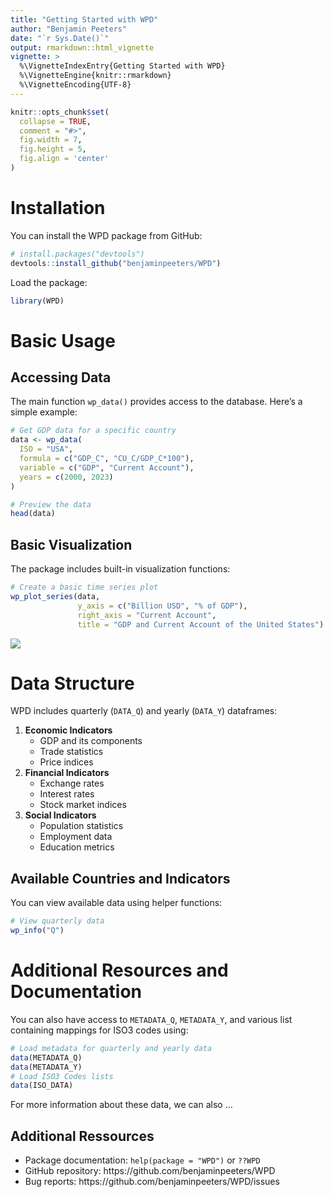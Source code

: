 ```yaml
---
title: "Getting Started with WPD"
author: "Benjamin Peeters"
date: "`r Sys.Date()`"
output: rmarkdown::html_vignette
vignette: >
  %\VignetteIndexEntry{Getting Started with WPD}
  %\VignetteEngine{knitr::rmarkdown}
  %\VignetteEncoding{UTF-8}
---
```


```r
knitr::opts_chunk$set(
  collapse = TRUE,
  comment = "#>",
  fig.width = 7,
  fig.height = 5,
  fig.align = 'center'
)
```

# Installation

You can install the WPD package from GitHub:

```r
# install.packages("devtools")
devtools::install_github("benjaminpeeters/WPD")
```

Load the package:

```r
library(WPD)
```

# Basic Usage

## Accessing Data

The main function `wp_data()` provides access to the database. Here's a simple example:

```r
# Get GDP data for a specific country
data <- wp_data(
  ISO = "USA",
  formula = c("GDP_C", "CU_C/GDP_C*100"),
  variable = c("GDP", "Current Account"),
  years = c(2000, 2023)
)

# Preview the data
head(data)
```

## Basic Visualization

The package includes built-in visualization functions:

```r
# Create a basic time series plot
wp_plot_series(data, 
               y_axis = c("Billion USD", "% of GDP"),
               right_axis = "Current Account",
               title = "GDP and Current Account of the United States")
```

![](figures/test-01-series-simple-01.png)


# Data Structure

WPD includes quarterly (`DATA_Q`) and yearly (`DATA_Y`) dataframes:



1. **Economic Indicators**
   - GDP and its components
   - Trade statistics
   - Price indices
   
2. **Financial Indicators**
   - Exchange rates
   - Interest rates
   - Stock market indices

3. **Social Indicators**
   - Population statistics
   - Employment data
   - Education metrics


## Available Countries and Indicators

You can view available data using helper functions:

```r
# View quarterly data
wp_info("Q")
```


# Additional Resources and Documentation

You can also have access to `METADATA_Q`, `METADATA_Y`, and various list containing mappings for ISO3 codes using:


```r
# Load metadata for quarterly and yearly data
data(METADATA_Q)
data(METADATA_Y)
# Load ISO3 Codes lists
data(ISO_DATA)
```

For more information about these data, we can also ...


## Additional Ressources

- Package documentation: `help(package = "WPD")` or `??WPD`
- GitHub repository: https://github.com/benjaminpeeters/WPD
- Bug reports: https://github.com/benjaminpeeters/WPD/issues






